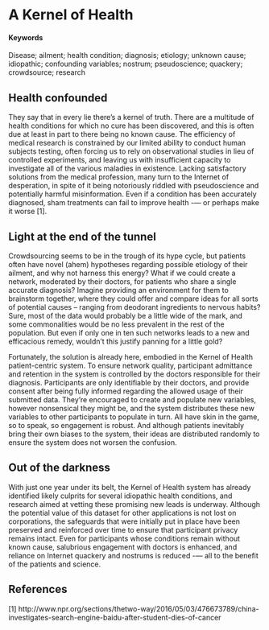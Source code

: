 # A Kernel of Health {#kernel-of-health}

#### Keywords

Disease; ailment; health condition; diagnosis; etiology; unknown cause; idiopathic; confounding variables; nostrum; pseudoscience; quackery; crowdsource; research

## Health confounded

They say that in every lie there’s a kernel of truth. There are a multitude of health conditions for which no cure has been discovered, and this is often due at least in part to there being no known cause. The efficiency of medical research is constrained by our limited ability to conduct human subjects testing, often forcing us to rely on observational studies in lieu of controlled experiments, and leaving us with insufficient capacity to investigate all of the various maladies in existence. Lacking satisfactory solutions from the medical profession, many turn to the Internet of desperation, in spite of it being notoriously riddled with pseudoscience and potentially harmful misinformation. Even if a condition has been accurately diagnosed, sham treatments can fail to improve health -— or perhaps make it worse [1].

## Light at the end of the tunnel

Crowdsourcing seems to be in the trough of its hype cycle, but patients often have novel (ahem) hypotheses regarding possible etiology of their ailment, and why not harness this energy? What if we could create a network, moderated by their doctors, for patients who share a single accurate diagnosis? Imagine providing an environment for them to brainstorm together, where they could offer and compare ideas for all sorts of potential causes -- ranging from deodorant ingredients to nervous habits? Sure, most of the data would probably be a little wide of the mark, and some commonalities would be no less prevalent in the rest of the population. But even if only one in ten such networks leads to a new and efficacious remedy, wouldn’t this justify panning for a little gold? 

Fortunately, the solution is already here, embodied in the Kernel of Health patient-centric system. To ensure network quality, participant admittance and retention in the system is controlled by the doctors responsible for their diagnosis. Participants are only identifiable by their doctors, and provide consent after being fully informed regarding the allowed usage of their submitted data. They're encouraged to create and populate new variables, however nonsensical they might be, and the system distributes these new variables to other participants to populate in turn. All have skin in the game, so to speak, so engagement is robust. And although patients inevitably bring their own biases to the system, their ideas are distributed randomly to ensure the system does not worsen the confusion. 

## Out of the darkness

With just one year under its belt, the Kernel of Health system has already identified likely culprits for several idiopathic health conditions, and research aimed at vetting these promising new leads is underway. Although the potential value of this dataset for other applications is not lost on corporations, the safeguards that were initially put in place have been preserved and reinforced over time to ensure that participant privacy remains intact. Even for participants whose conditions remain without known cause, salubrious engagement with doctors is enhanced, and reliance on Internet quackery and nostrums is reduced -— all to the benefit of the patients and science.

## References

[1] http://www.npr.org/sections/thetwo-way/2016/05/03/476673789/china-investigates-search-engine-baidu-after-student-dies-of-cancer
